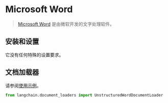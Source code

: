 # Microsoft Word

>[Microsoft Word](https://www.microsoft.com/en-us/microsoft-365/word) 是由微软开发的文字处理软件。

## 安装和设置

它没有任何特殊的设置要求。

## 文档加载器

请参阅[使用示例](/docs/modules/data_connection/document_loaders/integrations/microsoft_word.html)。


```python
from langchain.document_loaders import UnstructuredWordDocumentLoader
```
